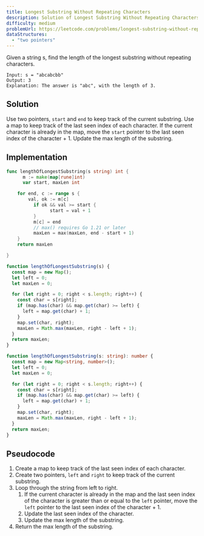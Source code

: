 ```yaml
---
title: Longest Substring Without Repeating Characters
description: Solution of Longest Substring Without Repeating Characters
difficulty: medium
problemUrl: https://leetcode.com/problems/longest-substring-without-repeating-characters/
dataStructures:
  - "two pointers"
---
```



Given a string s, find the length of the longest
substring without repeating characters.

```
Input: s = "abcabcbb"
Output: 3
Explanation: The answer is "abc", with the length of 3.
```

## Solution

Use two pointers, `start` and `end` to keep track of the current substring. Use a map to keep track of the last seen index of each character. If the current character is already in the map, move the `start` pointer to the last seen index of the character + 1. Update the max length of the substring.

## Implementation

<Tabs>
  <TabItem label="go">

```go
func lengthOfLongestSubstring(s string) int {
	  m := make(map[rune]int)
	  var start, maxLen int

    for end, c := range s {
        val, ok := m[c]
    	  if ok && val >= start {
    		    start = val + 1
    	  }
    	  m[c] = end
    	  // max() requires Go 1.21 or later
    	  maxLen = max(maxLen, end - start + 1)
    }
    return maxLen

}
```

  </TabItem>
  <TabItem label="js">

```js
function lengthOfLongestSubstring(s) {
  const map = new Map();
  let left = 0;
  let maxLen = 0;

  for (let right = 0; right < s.length; right++) {
    const char = s[right];
    if (map.has(char) && map.get(char) >= left) {
      left = map.get(char) + 1;
    }
    map.set(char, right);
    maxLen = Math.max(maxLen, right - left + 1);
  }
  return maxLen;
}
```

  </TabItem>
  <TabItem label="ts">

```ts
function lengthOfLongestSubstring(s: string): number {
  const map = new Map<string, number>();
  let left = 0;
  let maxLen = 0;

  for (let right = 0; right < s.length; right++) {
    const char = s[right];
    if (map.has(char) && map.get(char) >= left) {
      left = map.get(char) + 1;
    }
    map.set(char, right);
    maxLen = Math.max(maxLen, right - left + 1);
  }
  return maxLen;
}
```

  </TabItem>
</Tabs>

## Pseudocode

1. Create a map to keep track of the last seen index of each character.
2. Create two pointers, `left` and `right` to keep track of the current substring.
3. Loop through the string from left to right.
   1. If the current character is already in the map and the last seen index of the character is greater than or equal to the `left` pointer, move the `left` pointer to the last seen index of the character + 1.
   2. Update the last seen index of the character.
   3. Update the max length of the substring.
4. Return the max length of the substring.
